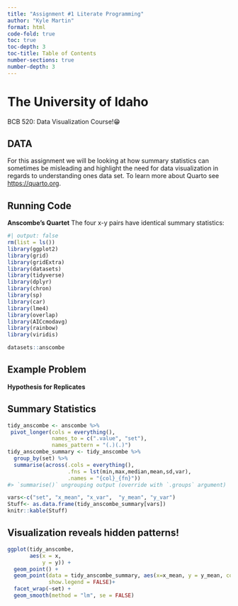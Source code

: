 ```yaml
---
title: "Assignment #1 Literate Programming"
author: "Kyle Martin"
format: html
code-fold: true
toc: true
toc-depth: 3
toc-title: Table of Contents
number-sections: true
number-depth: 3
---
```

# The University of Idaho

BCB 520: Data Visualization Course!😁

## DATA

For this assignment we will be looking at how summary statistics can sometimes be misleading and highlight the need for data visualization in regards to understanding ones data set. 
To learn more about Quarto see <https://quarto.org>.

## Running Code

**Anscombe’s Quartet**
The four x-y pairs have identical summary statistics:

```r
#| output: false
rm(list = ls())
library(ggplot2)
library(grid)
library(gridExtra)
library(datasets)
library(tidyverse)
library(dplyr)
library(chron)
library(sp)
library(car)
library(lme4)
library(overlap)
library(AICcmodavg)
library(rainbow)
library(viridis)
```

```r
datasets::anscombe
```

## Example Problem

**Hypothesis for Replicates**

## Summary Statistics 

```r
tidy_anscombe <- anscombe %>%
 pivot_longer(cols = everything(),
              names_to = c(".value", "set"),
              names_pattern = "(.)(.)")
tidy_anscombe_summary <- tidy_anscombe %>%
  group_by(set) %>%
  summarise(across(.cols = everything(),
                   .fns = lst(min,max,median,mean,sd,var),
                   .names = "{col}_{fn}"))
#> `summarise()` ungrouping output (override with `.groups` argument)

vars<-c("set", "x_mean", "x_var",  "y_mean", "y_var")
Stuff<- as.data.frame(tidy_anscombe_summary[vars])
knitr::kable(Stuff)
```

## Visualization reveals hidden patterns! 

```r
ggplot(tidy_anscombe,
       aes(x = x,
           y = y)) +
  geom_point() +
  geom_point(data = tidy_anscombe_summary, aes(x=x_mean, y = y_mean, color = "blue", size = 4),
             show.legend = FALSE)+
  facet_wrap(~set) +
  geom_smooth(method = "lm", se = FALSE)
```